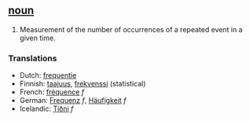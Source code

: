 ==[[noun]]==

#Measurement of the number of occurrences of a repeated event in a given time.


===Translations===

*Dutch: [[frequentie]]
*Finnish: [[taajuus]], [[frekvenssi]] (statistical)
*French: [[fréquence]] ''f''
*German: [[Frequenz]] ''f'', [[Häufigkeit]] ''f''
*Icelandic: [[Tíðni]] ''f''
